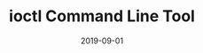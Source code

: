 ---
title: ioctl Command Line Tool
category: Project
status: publish
date: 2019-09-01
slug: A simple and powerful command-line interface for interacting with the IoTeX blockchain
website: https://docs.iotex.io/developer/ioctl/install.html
twitter:
logo: /img/ioctl Command Line Tool.png
telegram:
featured_img: https://wp.gcap1.iotex.io/wp-content/uploads/2020/09/ioctl-header.png
---